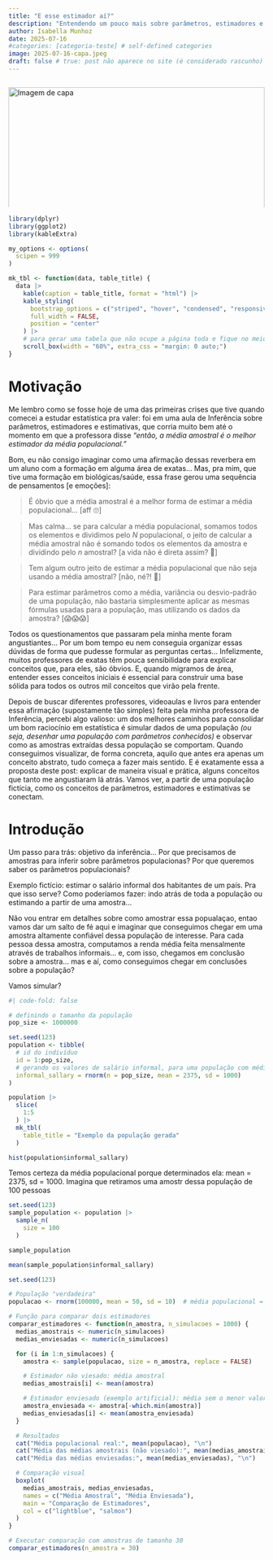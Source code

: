 ```yaml
---
title: "E esse estimador aí?"
description: "Entendendo um pouco mais sobre parâmetros, estimadores e estimativas"
author: Isabella Munhoz
date: 2025-07-16
#categories: [categoria-teste] # self-defined categories
image: 2025-07-16-capa.jpeg
draft: false # true: post não aparece no site (é considerado rascunho)
---
```


<div style="width: 100%; height: 250px; overflow: hidden; margin-bottom: 1rem;">
  <img src="2025-07-16-capa.jpeg" alt="Imagem de capa" style="width: 100%; object-fit: cover; object-position: center;">
</div>

```r

library(dplyr)
library(ggplot2)
library(kableExtra)

my_options <- options(
  scipen = 999
)

mk_tbl <- function(data, table_title) {
  data |> 
    kable(caption = table_title, format = "html") |> 
    kable_styling(
      bootstrap_options = c("striped", "hover", "condensed", "responsive"),
      full_width = FALSE,
      position = "center"
    ) |> 
    # para gerar uma tabela que não ocupe a página toda e fique no meio
    scroll_box(width = "60%", extra_css = "margin: 0 auto;") 
}

```

# Motivação

Me lembro como se fosse hoje de uma das primeiras crises que tive quando comecei a estudar estatística pra valer: foi em uma aula de Inferência sobre parâmetros, estimadores e estimativas, que corria muito bem até o momento em que a professora disse *"então, a média amostral é o melhor estimador da média populacional."*

Bom, eu não consigo imaginar como uma afirmação dessas reverbera em um aluno com a formação em alguma área de exatas... Mas, pra mim, que tive uma formação em biológicas/saúde, essa frase gerou uma sequência de pensamentos [e emoções]: 

> É óbvio que a média amostral é a melhor forma de estimar a média populacional... [aff 🙄]

> Mas calma... se para calcular a média populacional, somamos todos os elementos e dividimos pelo *N* populacional, o jeito de calcular a média amostral não é somando todos os elementos da amostra e dividindo pelo *n* amostral? [a vida não é direta assim? 👀]

> Tem algum outro jeito de estimar a média populacional que não seja usando a média amostral? [não, né?! 😬]

> Para estimar parâmetros como a média, variância ou desvio-padrão de uma população, não bastaria simplesmente aplicar as mesmas fórmulas usadas para a população, mas utilizando os dados da amostra? [😱😱😱]

Todos os questionamentos que passaram pela minha mente foram angustiantes... Por um bom tempo eu nem conseguia organizar essas dúvidas de forma que pudesse formular as perguntas certas... Infelizmente, muitos professores de exatas têm pouca sensibilidade para explicar conceitos que, para eles, são óbvios. E, quando migramos de área, entender esses conceitos iniciais é essencial para construir uma base sólida para todos os outros mil conceitos que virão pela frente.

Depois de buscar diferentes professores, videoaulas e livros para entender essa afirmação (supostamente tão simples) feita pela minha professora de Inferência, percebi algo valioso: um dos melhores caminhos para consolidar um bom raciocínio em estatística é simular dados de uma população *(ou seja, desenhar uma população com parâmetros conhecidos)* e observar como as amostras extraídas dessa população se comportam. Quando conseguimos visualizar, de forma concreta, aquilo que antes era apenas um conceito abstrato, tudo começa a fazer mais sentido. E é exatamente essa a proposta deste post: explicar de maneira visual e prática, alguns conceitos que tanto me angustiaram lá atrás. Vamos ver, a partir de uma população fictícia, como os conceitos de parâmetros, estimadores e estimativas se conectam.

# Introdução

Um passo para trás: objetivo da inferência... Por que precisamos de amostras para inferir sobre parâmetros populacionas? Por que queremos saber os parâmetros populacionais?

Exemplo fictício: estimar o salário informal dos habitantes de um país. Pra que isso serve? Como poderíamos fazer: indo atrás de toda a população ou estimando a partir de uma amostra...

Não vou entrar em detalhes sobre como amostrar essa popualaçao, entao vamos dar um salto de fé aqui e imaginar que conseguimos chegar em uma amostra altamente confiável dessa população de interesse. Para cada pessoa dessa amostra, computamos a renda média feita mensalmente através de trabalhos informais... e, com isso, chegamos em conclusão sobre a amostra... mas e aí, como conseguimos chegar em conclusões sobre a população?

Vamos simular?


```r
#| code-fold: false

# definindo o tamanho da população
pop_size <- 1000000

set.seed(123)
population <- tibble(
  # id do indivíduo
  id = 1:pop_size,
  # gerando os valores de salário informal, para uma população com média de 2375 e desvio-padrão de 1000
  informal_sallary = rnorm(n = pop_size, mean = 2375, sd = 1000)
)

```

```r

population |> 
  slice(
    1:5
  ) |> 
  mk_tbl(
    table_title = "Exemplo da população gerada"
  )

```


```r

hist(population$informal_sallary)

```

Temos certeza da média populacional porque determinados ela: mean = 2375, sd = 1000. Imagina que retiramos uma amostr dessa população de 100 pessoas

```r

set.seed(123)
sample_population <- population |> 
  sample_n(
    size = 100
  )

sample_population

```

```r

mean(sample_population$informal_sallary)

```


```r

set.seed(123)

# População "verdadeira"
populacao <- rnorm(100000, mean = 50, sd = 10)  # média populacional = 50

# Função para comparar dois estimadores
comparar_estimadores <- function(n_amostra, n_simulacoes = 1000) {
  medias_amostrais <- numeric(n_simulacoes)
  medias_enviesadas <- numeric(n_simulacoes)

  for (i in 1:n_simulacoes) {
    amostra <- sample(populacao, size = n_amostra, replace = FALSE)

    # Estimador não viesado: média amostral
    medias_amostrais[i] <- mean(amostra)

    # Estimador enviesado (exemplo artificial): média sem o menor valor da amostra
    amostra_enviesada <- amostra[-which.min(amostra)]
    medias_enviesadas[i] <- mean(amostra_enviesada)
  }

  # Resultados
  cat("Média populacional real:", mean(populacao), "\n")
  cat("Média das médias amostrais (não viesado):", mean(medias_amostrais), "\n")
  cat("Média das médias enviesadas:", mean(medias_enviesadas), "\n")

  # Comparação visual
  boxplot(
    medias_amostrais, medias_enviesadas,
    names = c("Média Amostral", "Média Enviesada"),
    main = "Comparação de Estimadores",
    col = c("lightblue", "salmon")
  )
}

# Executar comparação com amostras de tamanho 30
comparar_estimadores(n_amostra = 30)


```






































